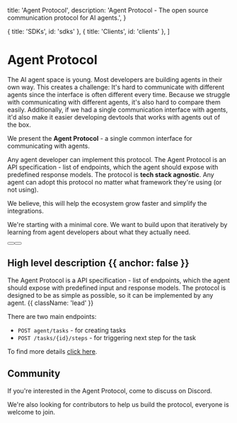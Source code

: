 
  title: 'Agent Protocol',
  description:
    'Agent Protocol - The open source communication protocol for AI agents.',
}

  { title: 'SDKs', id: 'sdks' },
  { title: 'Clients', id: 'clients' },
]

<HeroPattern />

# Agent Protocol

The AI agent space is young. Most developers are building agents in their own way. This creates a challenge:
It's hard to communicate with different agents since the interface is often different every time.
Because we struggle with communicating with different agents, it's also hard to compare them easily.
Additionally, if we had a single communication interface with agents, it'd also make it easier developing devtools that works with agents out of the box.

We present the **Agent Protocol** - a single common interface for communicating with agents.

Any agent developer can implement this protocol.
The Agent Protocol is an API specification - list of endpoints, which the agent
should expose with predefined response models.
The protocol is **tech stack agnostic**. Any agent can adopt this protocol no
matter what framework they're using (or not using).

We believe, this will help the ecosystem grow faster and simplify the integrations.

We're starting with a minimal core. We want to build upon that iteratively
by learning from agent developers about what they actually need.

<div className="not-prose mb-16 mt-6 flex gap-3">
  <Button href="/protocol" arrow="right" children="Protocol" />
  <Button href="/sdks" variant="outline" children="Explore SDKs" />
</div>

## High level description {{ anchor: false }}

The Agent Protocol is a API specification - list of endpoints, which the agent should expose with predefined input and response models. The protocol is designed to be as simple as possible, so it can be implemented by any agent. {{ className: 'lead' }}

There are two main endpoints:

- `POST agent/tasks` - for creating tasks
- `POST /tasks/{id}/steps` - for triggering next step for the task

To find more details [click here](/protocol).

## Community

If you're interested in the Agent Protocol, come to discuss on <Link href="https://discord.gg/sV2Yquec">Discord</Link>.

We're also looking for contributors to help us build the protocol, everyone is welcome to join.

<SDKs />

<Clients />

